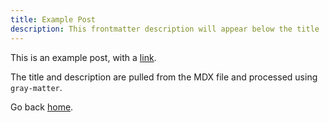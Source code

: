 ```yaml
---
title: Example Post
description: This frontmatter description will appear below the title
---
```

 
This is an example post, with a [link](https://nextjs.org).
 
The title and description are pulled from the MDX file and processed using `gray-matter`.
 
Go back [home](/).







